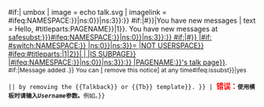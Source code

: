 <noinclude><!--

// Check for {{{1}}} parameter

--></noinclude>{{{{{|safesubst:}}}#if:{{{1|<noinclude>Example</noinclude>}}}|<noinclude><!--then:

// Div, styling

--></noinclude>{{{{{|safesubst:}}}umbox
| image = echo talk.svg
| imagelink = <noinclude><!--
// Prefix the given page with User talk:, if no namespace given
-->    </noinclude>{{{{{|safesubst:}}}#ifeq:{{{{{|safesubst:}}}NAMESPACE:{{{1<noinclude>|Example</noinclude>}}}}}|{{{{{|safesubst:}}}ns:0}}|{{{{{|safesubst:}}}ns:3}}:}}{{{1<noinclude>|Example</noinclude>}}}<noinclude><!--
// Section link
-->    </noinclude>{{{{{|safesubst:}}}#if:{{{2|}}}|&#35;{{{2}}}}}|You have new messages
| text      = Hello, {{{{{|safesubst:}}}#titleparts:{{{{{|safesubst:}}}PAGENAME}}|1}}. You have new messages at <noinclude><!--
// Prefix the given page with User talk:, if it has no namespace given
--> </noinclude> [[{{{{{|safesubst:}}}#ifeq:{{{{{|safesubst:}}}NAMESPACE:{{{1<noinclude>|Example</noinclude>}}}}}|{{{{{|safesubst:}}}ns:0}}|{{{{{|safesubst:}}}ns:3}}:}}<noinclude><!--
// Page link
-->  </noinclude>{{{1<noinclude>|Example</noinclude>}}}<noinclude><!--
// Section link
-->  </noinclude>{{{{{|safesubst:}}}#if:{{{2|}}}|&#35;{{{2}}}}}<noinclude><!--
// Link text
-->  </noinclude>|{{{{{|safesubst:}}}#if:<noinclude><!--
// Evaluates to "NOT USERSPACE" if namespace is neither 0 nor 3
-->    </noinclude>{{{{{|safesubst:}}}#switch:{{{{{|safesubst:}}}NAMESPACE:{{{1<noinclude>|Example</noinclude>}}}}}<noinclude><!--
-->      </noinclude>|{{{{{|safesubst:}}}ns:0}}|{{{{{|safesubst:}}}ns:3}}=<noinclude><!--silent--><!--
-->      </noinclude>|NOT USERSPACE}}<noinclude><!--
// Evaluates to "IS SUBPAGE" if the page is a subpage
-->   </noinclude>{{{{{|safesubst:}}}#ifeq:{{{{{|safesubst:}}}#titleparts:{{{1<noinclude>|Example</noinclude>}}}|1|2}}|<noinclude><!--
--><!--empty--></noinclude>|<noinclude><!--silent--></noinclude>|IS SUBPAGE}}<noinclude><!--
// Display full page title if either NOT USERSPACE or IS SUBPAGE is true
-->    </noinclude>|{{{{{|safesubst:}}}#ifeq:{{{{{|safesubst:}}}NAMESPACE:{{{1<noinclude>|Example</noinclude>}}}}}|{{{{{|safesubst:}}}ns:0}}|{{{{{|safesubst:}}}ns:3}}:}}<noinclude><!--
-->   </noinclude>{{{1<noinclude>|Example</noinclude>}}}<noinclude><!--
// Display the PAGENAME of {{{1}}} (i.e. the user name) otherwise
-->    </noinclude>|{{{{{|safesubst:}}}PAGENAME:{{{1<noinclude>|Example</noinclude>}}}}}'s talk page}}]].<br /><noinclude><!--

// Timestamp, notice

--></noinclude><span class="plainlinks" style="font-size: 88%; font-weight: normal;">{{{{{|safesubst:}}}#if:{{{ts|}}}|Message added {{{ts}}}.}} You can [{{fullurl:{{FULLPAGENAME}}|action=edit}} remove this notice] at any time{{{{{|safesubst:}}}#ifeq:{{{{{|safesubst:}}}issubst}}|yes
 ||&nbsp;by removing the <nowiki>{{Talkback}} or {{Tb}}</nowiki> template}}.</span><noinclude><!--
--></noinclude>}}<noinclude><!--

// Display an error message if no parameter given

--></noinclude>|<noinclude><!--else:
--></noinclude><span style="font-size: 120%; font-weight: bold; color: red;">错误：</span>'''使用{{tl|Talkback}}模板时请输入''Username''参数。'''例如{{Tlx|Talkback|<username>}}。</span>}}<noinclude>{{Documentation}}<!-- PLEASE ADD CATEGORIES TO THE /doc SUB-PAGE, THANKS --></noinclude>